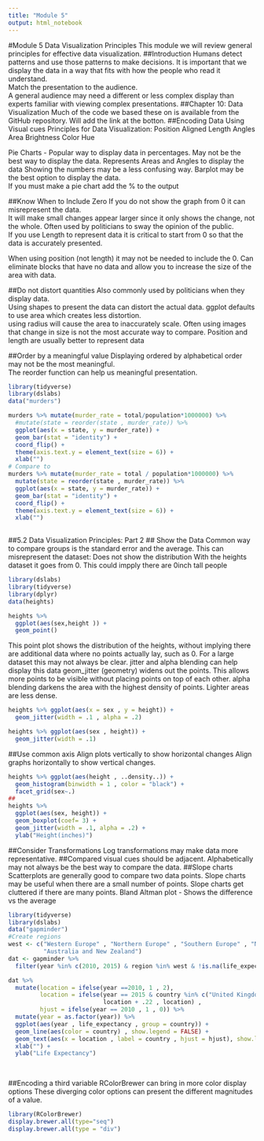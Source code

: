 ```yaml
---
title: "Module 5"
output: html_notebook
---
```

#Module 5 Data Visualization Principles
This module we will review general principles for effective data visualization. 
##Introduction
Humans detect patterns and use those patterns to make decisions.  It is important that we display the data in a way that fits with how the people who read it understand.  
Match the presentation to the audience.  
  A general audience may need a different or less complex display than experts familiar with viewing complex presentations. 
##Chapter 10:  Data Visualization
Much of the code we based these on is available from the GitHub repository.
Will add the link at the botton. 
##Encoding Data Using Visual cues
Principles for Data Visualization:
  Position
  Aligned Length
  Angles
  Area
  Brightness
  Color Hue

Pie Charts - Popular way to display data in percentages. 
  May not be the best way to display the data.
  Represents Areas and Angles to display the data
  Showing the numbers may be a less confusing way.
  Barplot may be the best option to display the data.  
  If you must make a pie chart add the % to the output
  
##Know When to Include Zero
If you do not show the graph from 0 it can misrepresent the data.  
  It will make small changes appear larger since it only shows the change, not the whole.
  Often used by politicians to sway the opinion of the public.  
  If you use Length to represent data it is critical to start from 0 so that the data is accurately presented.  
  
When using position (not length) it may not be needed to include the 0.
  Can eliminate blocks that have no data and allow you to increase the size of the area with data. 

##Do not distort quantities
Also commonly used by politicians when they display data.  
Using shapes to present the data can distort the actual data. 
ggplot defaults to use area which creates less distortion.  
  using radius will cause the area to inaccurately scale. 
Often using images that change in size is not the most accurate way to compare. 
  Position and length are usually better to represent data
  
##Order by a meaningful value
Displaying ordered by alphabetical order may not be the most meaningful.  
The reorder function can help us meaningful presentation.  
```r
library(tidyverse)
library(dslabs)
data("murders")

murders %>% mutate(murder_rate = total/population*1000000) %>%
  #mutate(state = reorder(state , murder_rate)) %>%
  ggplot(aes(x = state, y = murder_rate)) +
  geom_bar(stat = "identity") +
  coord_flip() +
  theme(axis.text.y = element_text(size = 6)) +
  xlab("")
# Compare to
murders %>% mutate(murder_rate = total / population*1000000) %>%
  mutate(state = reorder(state , murder_rate)) %>%
  ggplot(aes(x = state, y = murder_rate)) +
  geom_bar(stat = "identity") +
  coord_flip() +
  theme(axis.text.y = element_text(size = 6)) +
  xlab("")
  

```
##5.2 Data Visualization Principles: Part 2
## Show the Data
Common way to compare groups is the standard error and the average. 
This can misrepresent the dataset:
  Does not show the distribution
  With the heights dataset it goes from 0.  This could impply there are 0inch tall people
```r
library(dslabs)
library(tidyverse)
library(dplyr)
data(heights)

heights %>% 
  ggplot(aes(sex,height )) +
  geom_point()
```
This point plot shows the distribution of the heights, without implying there are additional data where no points actually lay, such as 0.
For a large dataset this may not always be clear. 
  jitter and alpha blending can help display this data
  geom_jitter (geometry) widens out the points.  This allows more points to be visible without placing points on top of each other. 
    alpha blending darkens the area with the highest density of points.  Lighter areas are less dense.  
  
```r
heights %>% ggplot(aes(x = sex , y = height)) +
  geom_jitter(width = .1 , alpha = .2)

heights %>% ggplot(aes(sex , height)) +
  geom_jitter(width = .1)
```
##Use common axis
Align plots vertically to show horizontal changes
Align graphs horizontally to show vertical changes. 
```r
heights %>% ggplot(aes(height , ..density..)) +
  geom_histogram(binwidth = 1 , color = "black") +
  facet_grid(sex~.)
##
heights %>% 
  ggplot(aes(sex, height)) +
  geom_boxplot(coef= 3) +
  geom_jitter(width = .1, alpha = .2) +
  ylab("Height(inches)")

```
##Consider Transformations
Log transformations may make data more representative.
##Compared visual cues should be adjacent. 
Alphabetically may not always be the best way to compare the data. 
##Slope charts
Scatterplots are generally good to compare two data points. 
Slope charts may be useful when there are a small number of points. 
  Slope charts get cluttered if there are many points. 
Bland Altman plot - Shows the difference vs the average
```r
library(tidyverse)
library(dslabs)
data("gapminder")
#Create regions
west <- c("Western Europe" , "Northern Europe" , "Southern Europe" , "North America" ,
          "Australia and New Zealand")
dat <- gapminder %>%
  filter(year %in% c(2010, 2015) & region %in% west & !is.na(life_expectancy) & population > 10^7)

dat %>%
  mutate(location = ifelse(year ==2010, 1 , 2),
         location = ifelse(year == 2015 & country %in% c("United Kingdom" , "Portugal"),
                           location + .22 , location) ,
         hjust = ifelse(year == 2010 , 1 , 0)) %>%
  mutate(year = as.factor(year)) %>%
  ggplot(aes(year , life_expectancy , group = country)) +
  geom_line(aes(color = country) , show.legend = FALSE) +
  geom_text(aes(x = location , label = country , hjust = hjust), show.legend = FALSE) +
  xlab("") +
  ylab("Life Expectancy")
  
         

```
##Encoding a third variable
RColorBrewer can bring in more color display options
These diverging color options can present the different magnitudes of a value. 

```r
library(RColorBrewer)
display.brewer.all(type="seq")
display.brewer.all(type = "div")
```

